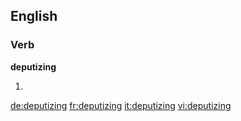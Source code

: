 
==English==

===Verb===
'''deputizing'''

# {{present participle of|deputize}}

[[de:deputizing]]
[[fr:deputizing]]
[[it:deputizing]]
[[vi:deputizing]]
